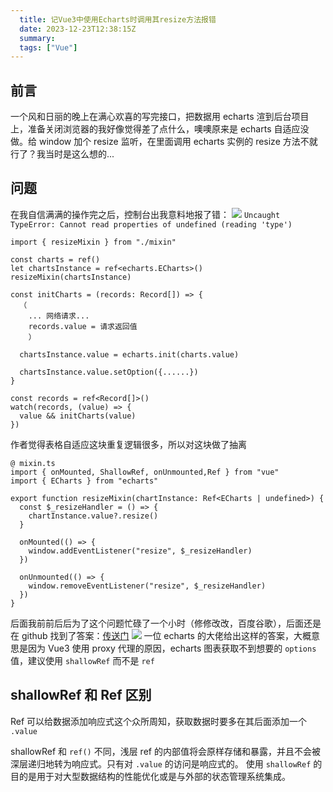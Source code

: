 ```yaml
---
  title: 记Vue3中使用Echarts时调用其resize方法报错
  date: 2023-12-23T12:38:15Z
  summary:
  tags: ["Vue"]
---
```

  
  ## 前言
一个风和日丽的晚上在满心欢喜的写完接口，把数据用 echarts 渲到后台项目上，准备关闭浏览器的我好像觉得差了点什么，噢噢原来是 echarts 自适应没做。给 window 加个 resize 监听，在里面调用 echarts 实例的 resize 方法不就行了？我当时是这么想的...

## 问题
在我自信满满的操作完之后，控制台出我意料地报了错：
![](http://cdn.liuji.site/illustration/1084/2022-12-13_22-27-06.jpg)
`Uncaught TypeError: Cannot read properties of undefined (reading 'type')`
```
import { resizeMixin } from "./mixin"

const charts = ref()
let chartsInstance = ref<echarts.ECharts>()
resizeMixin(chartsInstance)

const initCharts = (records: Record[]) => {
  （
    ... 网络请求...
    records.value = 请求返回值
    ）
  
  chartsInstance.value = echarts.init(charts.value)

  chartsInstance.value.setOption({......})
}

const records = ref<Record[]>()
watch(records, (value) => {
  value && initCharts(value)
})
```
作者觉得表格自适应这块重复逻辑很多，所以对这块做了抽离
```
@ mixin.ts
import { onMounted, ShallowRef, onUnmounted,Ref } from "vue"
import { ECharts } from "echarts"

export function resizeMixin(chartInstance: Ref<ECharts | undefined>) {
  const $_resizeHandler = () => {
    chartInstance.value?.resize()
  }

  onMounted(() => {
    window.addEventListener("resize", $_resizeHandler)
  })

  onUnmounted(() => {
    window.removeEventListener("resize", $_resizeHandler)
  })
}
```
后面我前前后后为了这个问题忙碌了一个小时（修修改改，百度谷歌），后面还是在 github 找到了答案：<a href="https://github.com/apache/echarts/issues/14781">传送门</a>
![](http://cdn.liuji.site/illustration/1084/2022-12-13_23-08-22.jpg)
一位 echarts 的大佬给出这样的答案，大概意思是因为 Vue3 使用 proxy 代理的原因，echarts 图表获取不到想要的 `options` 值，建议使用 `shallowRef` 而不是 `ref`

## shallowRef 和 Ref 区别
Ref 可以给数据添加响应式这个众所周知，获取数据时要多在其后面添加一个 `.value`

shallowRef 和 `ref()` 不同，浅层 ref 的内部值将会原样存储和暴露，并且不会被深层递归地转为响应式。只有对 `.value` 的访问是响应式的。
使用 `shallowRef` 的目的是用于对大型数据结构的性能优化或是与外部的状态管理系统集成。


  